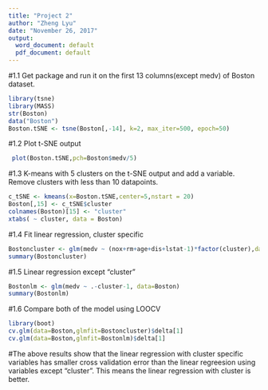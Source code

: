 ---
title: "Project 2"
author: "Zheng Lyu"
date: "November 26, 2017"
output:
  word_document: default
  pdf_document: default
---
#1.1 Get package and run it on the first 13 columns(except medv) of Boston dataset.
```{r}
library(tsne)
library(MASS)
str(Boston)
data("Boston")
Boston.tSNE <- tsne(Boston[,-14], k=2, max_iter=500, epoch=50)
```

#1.2 Plot t-SNE output
```{r}
 plot(Boston.tSNE,pch=Boston$medv/5)
```
#1.3 K-means with 5 clusters on the t-SNE output and add a variable. Remove clusters with less than 10 datapoints.
```{r}
c_tSNE <- kmeans(x=Boston.tSNE,center=5,nstart = 20)
Boston[,15] <- c_tSNE$cluster
colnames(Boston)[15] <- "cluster"
xtabs( ~ cluster, data = Boston)
```

#1.4 Fit linear regression, cluster specific
```{r}
Bostoncluster <- glm(medv ~ (nox+rm+age+dis+lstat-1)*factor(cluster),data=Boston)
summary(Bostoncluster)
```

#1.5 Linear regression except "cluster"
```{r}
Bostonlm <- glm(medv ~ .-cluster-1, data=Boston)
summary(Bostonlm)
```

#1.6 Compare both of the model using LOOCV
```{r}
library(boot)
cv.glm(data=Boston,glmfit=Bostoncluster)$delta[1]
cv.glm(data=Boston,glmfit=Bostonlm)$delta[1]
```

#The above results show that the linear regression with cluster specific variables has smaller cross validation error than the linear regreesion using variables except "cluster". This means the linear regression with cluster is better.